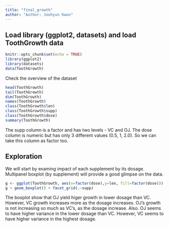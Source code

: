 ```yaml
---
title: "final_growth"
author: "Author: Joohyun Kwon"
---
```


## Load library (ggplot2, datasets) and load ToothGrowth data
```r
knitr::opts_chunk$set(echo = TRUE)
library(ggplot2)
library(datasets)
data(ToothGrowth)
```
Check the overview of the dataset
```r
head(ToothGrowth)
tail(ToothGrowth)
dim(ToothGrowth)
names(ToothGrowth)
class(ToothGrowth$len)
class(ToothGrowth$supp) 
class(ToothGrowth$dose)
summary(ToothGrowth)
```

The supp column is a factor and has two levels - VC and OJ. The dose column is numeric but has only 3 different values (0.5, 1, 2.0). So we can take this column as factor too.

## Exploration

We will start by examing impact of each supplement by its dosage. Multipanel boxplot (by supplement) will provide a good glimpse on the data.

```r
g <- ggplot(ToothGrowth, aes(x=factor(dose),y=len, fill=factor(dose)))
g + geom_boxplot() + facet_grid(.~supp)
```

The boxplot show that OJ yield higer growth in lower dosage than VC. However, VC growth increases more as the dosage increases. OJ's growth is not increasing so much as VC's, as the dosage increase. Also. OJ seems to have higher variance in the lower dosage than VC. However, VC seems to have higher variance in the highest dosage.

